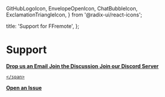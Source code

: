   GitHubLogoIcon,
  EnvelopeOpenIcon,
  ChatBubbleIcon,
  ExclamationTriangleIcon,
} from '@radix-ui/react-icons';

  title: 'Support for FFremote',
};

# Support

<div className="grid md:grid-cols-2 gap-3 md:gap-8">
  <a
    href="mailto:hello@elwood.company"
    className="border p-6 rounded-lg flex items-center space-x-6 hover:bg-muted no-underline">
    <EnvelopeOpenIcon className="size-10" />
    <span className="flex flex-col">
      <strong className="text-lg">Drop us an Email</strong>
    </span>
  </a>
  <a
    href="https://github.com/orgs/elwood-software/discussions"
    className="border p-6 rounded-lg flex items-center space-x-6 hover:bg-muted no-underline">
    <GitHubLogoIcon className="size-10" />
    <span className="flex flex-col">
      <strong className="text-lg">Join the Discussion</strong>
    </span>

  </a>
  <a
    href="https://discord.gg/4w3Ae9zs"
    className="border p-6 rounded-lg flex items-center space-x-6 hover:bg-muted no-underline">
    <ChatBubbleIcon className="size-10" />
    <span className="flex flex-col">
      <strong className="text-lg">Join our Discord Server</strong>

    </span>

  </a>
  <a
    href="https://github.com/elwood-software/elwood/issues"
    className="border p-6 rounded-lg flex items-center space-x-6 hover:bg-muted no-underline">
    <ExclamationTriangleIcon className="size-10" />
    <span className="flex flex-col">
      <strong className="text-lg">Open an Issue</strong>
    </span>
  </a>
</div>
